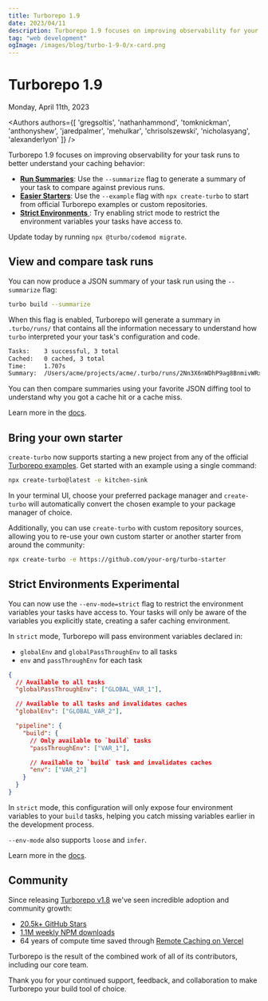 ```yaml
---
title: Turborepo 1.9
date: 2023/04/11
description: Turborepo 1.9 focuses on improving observability for your task runs to better understand your caching behavior.
tag: "web development"
ogImage: /images/blog/turbo-1-9-0/x-card.png
---
```


# Turborepo 1.9


<Date>
  Monday, April 11th, 2023
</Date>

<Authors authors={[
  'gregsoltis',
  'nathanhammond',
  'tomknickman',
  'anthonyshew',
  'jaredpalmer',
  'mehulkar',
  'chrisolszewski',
  'nicholasyang',
  'alexanderlyon'
]} />

Turborepo 1.9 focuses on improving observability for your task runs to better understand your caching behavior:

- [**Run Summaries**](#view-and-compare-task-runs): Use the `--summarize` flag to generate a summary of your task to compare against previous runs.
- [**Easier Starters**](#bring-your-own-starter): Use the `--example` flag with `npx create-turbo` to start from official Turborepo examples or custom repositories.
- [**Strict Environments** <ExperimentalBadge isLink={false} />](#strict-environments): Try enabling strict mode to restrict the environment variables your tasks have access to.

Update today by running `npx @turbo/codemod migrate`.

## View and compare task runs

You can now produce a JSON summary of your task run using the `--summarize` flag:

```bash
turbo build --summarize
```

When this flag is enabled, Turborepo will generate a summary in `.turbo/runs/` that contains all the information necessary to understand how `turbo` interpreted your your task's configuration and code.

```bash
Tasks:    3 successful, 3 total
Cached:   0 cached, 3 total
Time:     1.707s
Summary:  /Users/acme/projects/acme/.turbo/runs/2Nn3X6nWDhP9ag8BnmivWRxHpHC.json
```

You can then compare summaries using your favorite JSON diffing tool to understand why you got a cache hit or a cache miss.

Learn more in the [docs](/repo/docs/reference/command-line-reference/run#--summarize).

## Bring your own starter

`create-turbo` now supports starting a new project from any of the official [Turborepo examples](https://github.com/vercel/turbo/tree/main/examples). Get started with an example using a single command:

```bash
npx create-turbo@latest -e kitchen-sink
```

In your terminal UI, choose your preferred package manager and `create-turbo` will automatically convert the chosen example to your package manager of choice.

Additionally, you can use `create-turbo` with custom repository sources, allowing you to re-use your own custom starter or another starter from around the community:

```bash
npx create-turbo -e https://github.com/your-org/turbo-starter
```

## Strict Environments <ExperimentalBadge>Experimental</ExperimentalBadge>

You can now use the `--env-mode=strict` flag to restrict the environment variables your tasks have access to. Your tasks will only be aware of the variables you explicitly state, creating a safer caching environment.

In `strict` mode, Turborepo will pass environment variables declared in:

- `globalEnv` and `globalPassThroughEnv` to all tasks
- `env` and `passThroughEnv` for each task

```json
{
  // Available to all tasks
  "globalPassThroughEnv": ["GLOBAL_VAR_1"],

  // Available to all tasks and invalidates caches
  "globalEnv": ["GLOBAL_VAR_2"],

  "pipeline": {
    "build": {
      // Only available to `build` tasks
      "passThroughEnv": ["VAR_1"],

      // Available to `build` task and invalidates caches
      "env": ["VAR_2"]
    }
  }
}
```

In `strict` mode, this configuration will only expose four environment variables to your `build` tasks, helping you catch missing variables earlier in the development process.

`--env-mode` also supports `loose` and `infer`.

Learn more in the [docs](/repo/docs/reference/command-line-reference/run#--env-mode).

## Community

Since releasing [Turborepo v1.8](/blog/turbo-1-8-0) we've seen incredible adoption and community growth:

- [20.5k+ GitHub Stars](https://github.com/vercel/turbo)
- [1.1M weekly NPM downloads](https://www.npmjs.com/package/turbo)
- 64 years of compute time saved through [Remote Caching on Vercel](https://vercel.com/docs/concepts/monorepos/remote-caching)

Turborepo is the result of the combined work of all of its contributors, including our core team.

Thank you for your continued support, feedback, and collaboration to make Turborepo your build tool of choice.
